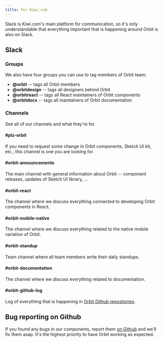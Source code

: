 ```yaml
---
title: For Kiwi.com
---
```


Slack is Kiwi.com's main platform for communication,
so it's only understandable that everything important that is happening around Orbit is also on Slack.

## Slack

### Groups

We also have four groups you can use to tag members of Orbit team:

- **\@orbit** -- tags all Orbit members
- **\@orbitdesign** -- tags all designers behind Orbit
- **\@orbitreact** -- tags all React maintainers of Orbit components
- **\@orbitdocs** -- tags all maintainers of Orbit documentation

### Channels

See all of our channels and what they're for.

#### \#plz-orbit

If you need to request some change in Orbit components, Sketch UI kit, etc.,
this channel is one you are looking for.

#### \#orbit-announcements

The main channel with general information about Orbit -- component releases, updates of Sketch UI library, ...

#### \#orbit-react

The channel where we discuss everything connected to developing Orbit components in React.

#### \#orbit-mobile-native

The channel where we discuss everything related to the native mobile variation of Orbit.

#### \#orbit-standup

Team channel where all team members write their daily standups.

#### \#orbit-documentation

The channel where we discuss everything related to documentation.

#### \#orbit-github-log

Log of everything that is happening in [Orbit Github repositories](https://orbit.kiwi/getting-started/github-repos-resources/).

## Bug reporting on Github

If you found any bugs in our components,
report them [on Github](https://github.com/kiwicom/orbit-components/issues) and we'll fix them asap.
It's the highest priority to have Orbit working as expected.

<FancyLink
  title="Report bug"
  href="https://github.com/kiwicom/orbit-components/issues"
  icon="github"
/>
